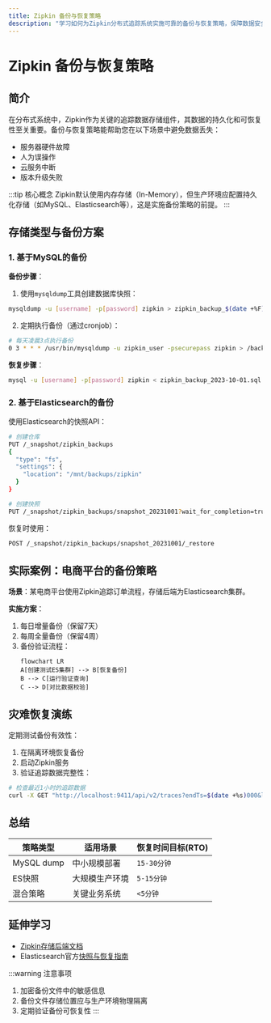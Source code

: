 ```yaml
---
title: Zipkin 备份与恢复策略
description: "学习如何为Zipkin分布式追踪系统实施可靠的备份与恢复策略，保障数据安全性与服务连续性。"
---
```


# Zipkin 备份与恢复策略

## 简介

在分布式系统中，Zipkin作为关键的追踪数据存储组件，其数据的持久化和可恢复性至关重要。备份与恢复策略能帮助您在以下场景中避免数据丢失：
- 服务器硬件故障
- 人为误操作
- 云服务中断
- 版本升级失败

:::tip 核心概念
Zipkin默认使用内存存储（In-Memory），但生产环境应配置持久化存储（如MySQL、Elasticsearch等），这是实施备份策略的前提。
:::

## 存储类型与备份方案

### 1. 基于MySQL的备份

**备份步骤**：

1. 使用`mysqldump`工具创建数据库快照：
```bash
mysqldump -u [username] -p[password] zipkin > zipkin_backup_$(date +%F).sql
```

2. 定期执行备份（通过cronjob）：
```bash
# 每天凌晨3点执行备份
0 3 * * * /usr/bin/mysqldump -u zipkin_user -psecurepass zipkin > /backups/zipkin_$(date +\%F).sql
```

**恢复步骤**：
```bash
mysql -u [username] -p[password] zipkin < zipkin_backup_2023-10-01.sql
```

### 2. 基于Elasticsearch的备份

使用Elasticsearch的快照API：

```bash
# 创建仓库
PUT /_snapshot/zipkin_backups
{
  "type": "fs",
  "settings": {
    "location": "/mnt/backups/zipkin"
  }
}

# 创建快照
PUT /_snapshot/zipkin_backups/snapshot_20231001?wait_for_completion=true
```

恢复时使用：
```bash
POST /_snapshot/zipkin_backups/snapshot_20231001/_restore
```

## 实际案例：电商平台的备份策略

**场景**：某电商平台使用Zipkin追踪订单流程，存储后端为Elasticsearch集群。

**实施方案**：
1. 每日增量备份（保留7天）
2. 每周全量备份（保留4周）
3. 备份验证流程：
   ```mermaid
   flowchart LR
   A[创建测试ES集群] --> B[恢复备份]
   B --> C[运行验证查询]
   C --> D[对比数据校验]
   ```

## 灾难恢复演练

定期测试备份有效性：
1. 在隔离环境恢复备份
2. 启动Zipkin服务
3. 验证追踪数据完整性：
```bash
# 检查最近1小时的追踪数据
curl -X GET "http://localhost:9411/api/v2/traces?endTs=$(date +%s)000&lookback=3600000"
```

## 总结

| 策略类型       | 适用场景                  | 恢复时间目标(RTO) |
|----------------|-------------------------|------------------|
| MySQL dump     | 中小规模部署            | `15-30分钟`        |
| ES快照         | 大规模生产环境          | `5-15分钟`         |
| 混合策略       | 关键业务系统            | `<5分钟`           |

## 延伸学习

- [Zipkin存储后端文档](https://zipkin.io/pages/storage.html)
- Elasticsearch官方[快照与恢复指南](https://www.elastic.co/guide/en/elasticsearch/reference/current/snapshot-restore.html)

:::warning 注意事项
1. 加密备份文件中的敏感信息
2. 备份文件存储位置应与生产环境物理隔离
3. 定期验证备份可恢复性
:::
